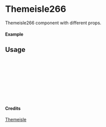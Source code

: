 
<Meta of={Themeisle266} title="Themeisle/Themeisle266" />

# Themeisle266

Themeisle266 component with different props.

#### Example

<Canvas of={Themeisle266.Primary} />

## Usage

```ts
import { Themeisle266 } from "yadl-ui";

const Example = () => {
  return (
      <Themeisle266 />
  );
};

export default Example;
```

#### Credits
[Themeisle](https://themeisle.com/illustrations)
